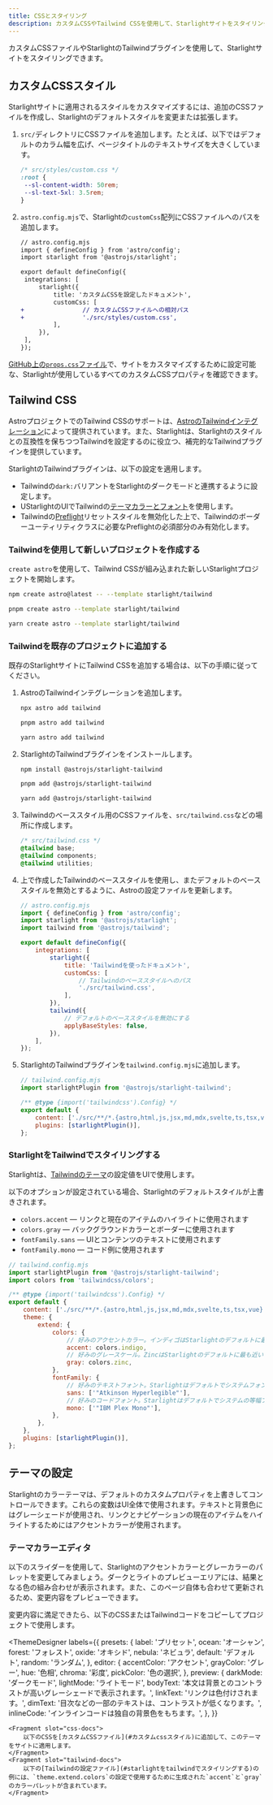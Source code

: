 ```yaml
---
title: CSSとスタイリング
description: カスタムCSSやTailwind CSSを使用して、Starlightサイトをスタイリングする方法を学びます。
---
```


カスタムCSSファイルやStarlightのTailwindプラグインを使用して、Starlightサイトをスタイリングできます。

## カスタムCSSスタイル

Starlightサイトに適用されるスタイルをカスタマイズするには、追加のCSSファイルを作成し、Starlightのデフォルトスタイルを変更または拡張します。

1. `src/`ディレクトリにCSSファイルを追加します。たとえば、以下ではデフォルトのカラム幅を広げ、ページタイトルのテキストサイズを大きくしています。

   ```css
   /* src/styles/custom.css */
   :root {
   	--sl-content-width: 50rem;
   	--sl-text-5xl: 3.5rem;
   }
   ```

2. `astro.config.mjs`で、Starlightの`customCss`配列にCSSファイルへのパスを追加します。

   ```diff lang="js"
   // astro.config.mjs
   import { defineConfig } from 'astro/config';
   import starlight from '@astrojs/starlight';

   export default defineConfig({
   	integrations: [
   		starlight({
   			title: 'カスタムCSSを設定したドキュメント',
   			customCss: [
   +				// カスタムCSSファイルへの相対パス
   +				'./src/styles/custom.css',
   			],
   		}),
   	],
   });
   ```

[GitHub上の`props.css`ファイル](https://github.com/withastro/starlight/blob/main/packages/starlight/style/props.css)で、サイトをカスタマイズするために設定可能な、Starlightが使用しているすべてのカスタムCSSプロパティを確認できます。

## Tailwind CSS

AstroプロジェクトでのTailwind CSSのサポートは、[AstroのTailwindインテグレーション](https://docs.astro.build/ja/guides/integrations-guide/tailwind/)によって提供されています。また、Starlightは、Starlightのスタイルとの互換性を保ちつつTailwindを設定するのに役立つ、補完的なTailwindプラグインを提供しています。

StarlightのTailwindプラグインは、以下の設定を適用します。

- Tailwindの`dark:`バリアントをStarlightのダークモードと連携するように設定します。
- UStarlightのUIでTailwindの[テーマカラーとフォント](#starlightをtailwindでスタイリングする)を使用します。
- Tailwindの[Preflight](https://tailwindcss.com/docs/preflight)リセットスタイルを無効化した上で、Tailwindのボーダーユーティリティクラスに必要なPreflightの必須部分のみ有効化します。

### Tailwindを使用して新しいプロジェクトを作成する


`create astro`を使用して、Tailwind CSSが組み込まれた新しいStarlightプロジェクトを開始します。

<Tabs>
<TabItem label="npm">

```sh
npm create astro@latest -- --template starlight/tailwind
```

</TabItem>
<TabItem label="pnpm">

```sh
pnpm create astro --template starlight/tailwind
```

</TabItem>
<TabItem label="Yarn">

```sh
yarn create astro --template starlight/tailwind
```

</TabItem>
</Tabs>

### Tailwindを既存のプロジェクトに追加する

既存のStarlightサイトにTailwind CSSを追加する場合は、以下の手順に従ってください。

1.  AstroのTailwindインテグレーションを追加します。

    <Tabs>

    <TabItem label="npm">

    ```sh
    npx astro add tailwind
    ```

    </TabItem>

    <TabItem label="pnpm">

    ```sh
    pnpm astro add tailwind
    ```

    </TabItem>

    <TabItem label="Yarn">

    ```sh
    yarn astro add tailwind
    ```

    </TabItem>

    </Tabs>

2.  StarlightのTailwindプラグインをインストールします。

    <Tabs>

    <TabItem label="npm">

    ```sh
    npm install @astrojs/starlight-tailwind
    ```

    </TabItem>

    <TabItem label="pnpm">

    ```sh
    pnpm add @astrojs/starlight-tailwind
    ```

    </TabItem>

    <TabItem label="Yarn">

    ```sh
    yarn add @astrojs/starlight-tailwind
    ```

    </TabItem>

    </Tabs>

3.  Tailwindのベーススタイル用のCSSファイルを、`src/tailwind.css`などの場所に作成します。

    ```css
    /* src/tailwind.css */
    @tailwind base;
    @tailwind components;
    @tailwind utilities;
    ```

4.  上で作成したTailwindのベーススタイルを使用し、またデフォルトのベーススタイルを無効とするように、Astroの設定ファイルを更新します。

    ```js {11-12,16-17}
    // astro.config.mjs
    import { defineConfig } from 'astro/config';
    import starlight from '@astrojs/starlight';
    import tailwind from '@astrojs/tailwind';

    export default defineConfig({
    	integrations: [
    		starlight({
    			title: 'Tailwindを使ったドキュメント',
    			customCss: [
    				// Tailwindのベーススタイルへのパス
    				'./src/tailwind.css',
    			],
    		}),
    		tailwind({
    			// デフォルトのベーススタイルを無効にする
    			applyBaseStyles: false,
    		}),
    	],
    });
    ```

5.  StarlightのTailwindプラグインを`tailwind.config.mjs`に追加します。

    ```js ins={2,7}
    // tailwind.config.mjs
    import starlightPlugin from '@astrojs/starlight-tailwind';

    /** @type {import('tailwindcss').Config} */
    export default {
    	content: ['./src/**/*.{astro,html,js,jsx,md,mdx,svelte,ts,tsx,vue}'],
    	plugins: [starlightPlugin()],
    };
    ```

### StarlightをTailwindでスタイリングする

Starlightは、[Tailwindのテーマ](https://tailwindcss.com/docs/theme)の設定値をUIで使用します。

以下のオプションが設定されている場合、Starlightのデフォルトスタイルが上書きされます。

- `colors.accent` — リンクと現在のアイテムのハイライトに使用されます
- `colors.gray` — バックグラウンドカラーとボーダーに使用されます
- `fontFamily.sans` — UIとコンテンツのテキストに使用されます
- `fontFamily.mono` — コード例に使用されます

```js {12,14,18,20}
// tailwind.config.mjs
import starlightPlugin from '@astrojs/starlight-tailwind';
import colors from 'tailwindcss/colors';

/** @type {import('tailwindcss').Config} */
export default {
	content: ['./src/**/*.{astro,html,js,jsx,md,mdx,svelte,ts,tsx,vue}'],
	theme: {
		extend: {
			colors: {
				// 好みのアクセントカラー。インディゴはStarlightのデフォルトに最も近い色です。
				accent: colors.indigo,
				// 好みのグレースケール。ZincはStarlightのデフォルトに最も近い色です。
				gray: colors.zinc,
			},
			fontFamily: {
				// 好みのテキストフォント。Starlightはデフォルトでシステムフォントスタックを使用します。
				sans: ['"Atkinson Hyperlegible"'],
				// 好みのコードフォント。Starlightはデフォルトでシステムの等幅フォントを使用します。
				mono: ['"IBM Plex Mono"'],
			},
		},
	},
	plugins: [starlightPlugin()],
};
```

## テーマの設定

Starlightのカラーテーマは、デフォルトのカスタムプロパティを上書きしてコントロールできます。これらの変数はUI全体で使用されます。テキストと背景色にはグレーシェードが使用され、リンクとナビゲーションの現在のアイテムをハイライトするためにはアクセントカラーが使用されます。

### テーマカラーエディタ

以下のスライダーを使用して、Starlightのアクセントカラーとグレーカラーのパレットを変更してみましょう。ダークとライトのプレビューエリアには、結果となる色の組み合わせが表示されます。また、このページ自体も合わせて更新されるため、変更内容をプレビューできます。

変更内容に満足できたら、以下のCSSまたはTailwindコードをコピーしてプロジェクトで使用します。


<ThemeDesigner
	labels={{
		presets: {
			label: 'プリセット',
			ocean: 'オーシャン',
			forest: 'フォレスト',
			oxide: 'オキシド',
			nebula: 'ネビュラ',
			default: 'デフォルト',
			random: 'ランダム',
		},
		editor: {
			accentColor: 'アクセント',
			grayColor: 'グレー',
			hue: '色相',
			chroma: '彩度',
			pickColor: '色の選択',
		},
		preview: {
			darkMode: 'ダークモード',
			lightMode: 'ライトモード',
			bodyText:
				'本文は背景とのコントラストが高いグレーシェードで表示されます。',
			linkText: 'リンクは色付けされます。',
			dimText: '目次などの一部のテキストは、コントラストが低くなります。',
			inlineCode: 'インラインコードは独自の背景色をもちます。',
		},
	}}
>
	<Fragment slot="css-docs">
		以下のCSSを[カスタムCSSファイル](#カスタムcssスタイル)に追加して、このテーマをサイトに適用します。
	</Fragment>
	<Fragment slot="tailwind-docs">
		以下の[Tailwindの設定ファイル](#starlightをtailwindでスタイリングする)の例には、`theme.extend.colors`の設定で使用するために生成された`accent`と`gray`のカラーパレットが含まれています。
	</Fragment>
</ThemeDesigner>

